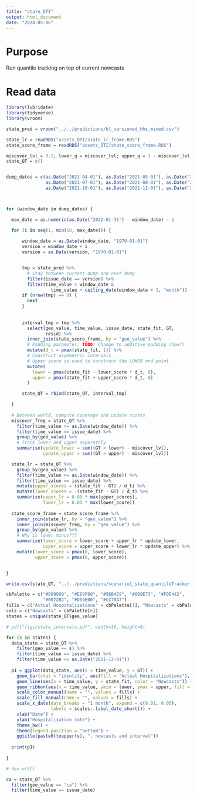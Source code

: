 ```yaml
---
title: "state_QTI"
output: html_document
date: "2024-05-06"
---
```


# Purpose

Run quantile tracking on top of current nowcasts

# Read data
```r
library(lubridate)
library(tidyverse)
library(vroom)

state_pred = vroom("../../predictions/bl_versioned_hhs_mixed.csv")
```

```r
state_lr = readRDS("assets_QTI/state_lr_frame.RDS")
state_score_frame = readRDS("assets_QTI/state_score_frame.RDS")

miscover_lvl = 0.2; lower_q = miscover_lvl; upper_q = 1 - miscover_lvl
state_QT = c()


dump_dates = c(as.Date("2021-04-01"), as.Date("2021-05-01"), as.Date("2021-06-01"), 
               as.Date("2021-07-01"), as.Date("2021-08-01"), as.Date("2021-09-01"),
               as.Date("2021-10-01"), as.Date("2021-11-01"), as.Date("2021-12-01")) - 1



for (window_date in dump_dates) {

  max_date = as.numeric(as.Date("2022-01-31") - window_date) - 1

  for (i in seq(1, min(50, max_date))) {
      
      window_date = as.Date(window_date, "1970-01-01")
      version = window_date + i
      version = as.Date(version, "1970-01-01")


      tmp = state_pred %>%
        # Stay between current dump and next dump
        filter(issue_date == version) %>%
        filter(time_value > window_date & 
                 time_value < ceiling_date(window_date + 1, "month"))
      if (nrow(tmp) == 0) {
        next
      }
      
      
      interval_tmp = tmp %>%
        select(geo_value, time_value, issue_date, state_fit, GT, 
               resid) %>%
        inner_join(state_score_frame, by = "geo_value") %>%
        # Padding parameter, TODO: Change to additive padding (how?)
        mutate(d_t = pmax(state_fit, 1)) %>%
        # Construct asymmetric intervals
        # Upper score is used to construct the LOWER end point
        mutate(
          lower = pmax(state_fit - lower_score * d_t, 0),
          upper = pmax(state_fit + upper_score * d_t, 0)
        )

      state_QT = rbind(state_QT, interval_tmp)

  }
  
  # Between world, compute coverage and update scores 
  miscover_freq = state_QT %>%
    filter(time_value >= as.Date(window_date)) %>%
    filter(time_value == issue_date) %>%
    group_by(geo_value) %>%
    # Track lower and upper seperately 
    summarise(update_lower = sum((GT < lower) - miscover_lvl),
              update_upper = sum((GT > upper) - miscover_lvl))

  state_lr = state_QT %>%
    group_by(geo_value) %>%
    filter(time_value >= as.Date(window_date)) %>%
    filter(time_value == issue_date) %>%
    mutate(upper_scores = (state_fit - GT) / d_t) %>%
    mutate(lower_scores = -(state_fit - GT) / d_t) %>%
    summarise(upper_lr = 0.03 * max(upper_scores),
              lower_lr = 0.03 * max(lower_score)) 
    
  state_score_frame = state_score_frame %>%
    inner_join(state_lr, by = "geo_value") %>%
    inner_join(miscover_freq, by = "geo_value") %>%
    group_by(geo_value) %>%
    # Why is lower minus???
    summarise(lower_score = lower_score + upper_lr * update_lower,
              upper_score = upper_score + lower_lr * update_upper) %>%
    mutate(lower_score = pmax(0, lower_score),
           upper_score = pmax(0, upper_score))


}

write.csv(state_QT, "../../predictions/scenario1_state_quantileTracker.csv", row.names = FALSE)

```



```r
cbPalette = c("#999999", "#E69F00", "#56B4E9", "#009E73", "#F0E442",
              "#0072B2", "#D55E00", "#CC79A7")
fills = c("Actual Hospitalizations" = cbPalette[1], "Nowcasts" = cbPalette[6])
cols = c("Nowcasts" = cbPalette[6])
states = unique(state_QT$geo_value)

# pdf("figs/state_intervals.pdf", width=10, height=8)

for (s in states) {
  data_state = state_QT %>%
    filter(geo_value == s) %>%
    filter(time_value == issue_date) %>%
    filter(time_value <= as.Date("2021-12-01"))
  
  p1 = ggplot(data_state, aes(x = time_value, y = GT)) +
    geom_bar(stat = "identity", aes(fill = "Actual Hospitalizations"), alpha = 0.7) +
    geom_line(aes(x = time_value, y = state_fit, color = "Nowcasts")) +
    geom_ribbon(aes(x = time_value, ymin = lower, ymax = upper, fill = "Nowcasts"), alpha = 0.4) +
    scale_color_manual(name = "", values = fills) +
    scale_fill_manual(name = "", values = fills) +
    scale_x_date(date_breaks = "1 month", expand = c(0.01, 0.05),
                 labels = scales::label_date_short()) +
    xlab("Date") +
    ylab("Hospitalization rate") +
    theme_bw() +
    theme(legend.position = "bottom") +
    ggtitle(paste0(toupper(s), ", nowcasts and interval"))
    
  print(p1)
  
}

# dev.off()
```

```r
ca = state_QT %>%
  filter(geo_value == "ca") %>%
  filter(time_value == issue_date)
```

